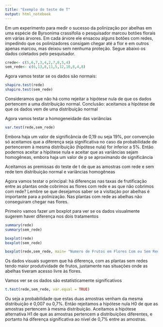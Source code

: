 ```yaml
---
title: "Exemplo do teste de T"
output: html_notebook
---
```

Em um experimento para medir o sucesso da polinização por abelhas em uma espécie de
Byrsonima crassifolia o pesquisador marcou botões florais em várias árvores. Em cada árvore ele
ensacou alguns botões com redes, impedindo que os polinizadores consigam chegar até a flor e em
outros apenas marcou, mas deixou sem nenhuma proteção. Segue abaixo os dados coletados pelo
pesquisador.
 

```r
crede<- c(5,6,7,3,4,2,7,8,5,4)
sem_rede<- c(6,13,8,11,5,12,10,8,4,8)

```

Agora vamos testar se os dados são normais:
```r
shapiro.test(rede)
shapiro.test(sem_rede)
```

Consideramos que não há como rejeitar a hipótese nula de que os dados pertencem a uma distribuição normal. 
Conclusão: aceitamos a hipótese de que os dados vem de uma distribuição normal

Agora vamos testar a homogeneidade das variâncias

```r
var.test(rede,sem_rede)
```

Embora haja um valor de significância de 0,19 ou seja 19%, por convenção só aceitamos que a diferença seja significativa no caso da probabilidade de pertencerem à mesma distribuição (hipótese nula) for inferior a 5%. Então podemos aceitar a hipótese nula e aceitar que as variâncias sejam homogêneas, embora haja um valor de p se aproximando de significância

Aceitamos as premissas do teste de t de que as amostras com rede e sem rede tem distribuição normal e variâncias homogêneas

Agora vamos testar o principal:  há diferenças nas taxas de frutificação entre as plantas onde cobrimos as flores com rede e as que não cobrimos com rede?  Lembre se que desejamos saber se a visitação por abelhas é importante para a polinização. Nas plantas com rede as abelhas não conseguiram chegar nas flores.

Primeiro vamos fazer um boxplot para ver se os dados visualmente sugerem haver diferença nos dois tratamentos



```r
summary(rede)
summary(sem_rede)

boxplot(rede)
boxplot(sem_rede)

boxplot(rede,sem_rede, main= "Numero de Frutos em Flores Com ou Sem Rede", names = c("Com Rede", "Sem Rede"))

```

Os dados visuais sugerem que há diferença, com as plantas sem redes tendo maior produtividade de frutos, justamente nas situações onde as abelhas tiveram acesso livre às flores.

Vamos ver se os dados são estatísticamente significativos

```r
t.test(rede,sem_rede, var.equal = TRUE)
```

Ou seja a probabilidade que estas duas amostras venham da mesma distribuição é 0,007 ou 0,7%. Então rejeitamos a hipótese nula H0 de que as amostras pertencem à mesma distribuição. Aceitamos a hipótese alternativa H1 de que as amostras pertencem a distribuições diferentes, e portanto há diferença significativa ao nível de 0,7% entre as amostras.




